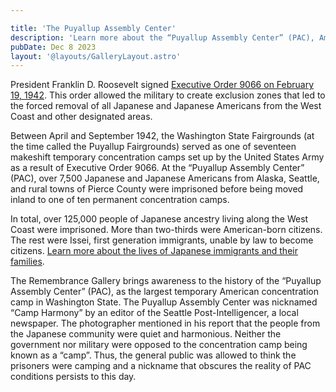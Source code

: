 ```yaml
---

title: 'The Puyallup Assembly Center'
description: 'Learn more about the “Puyallup Assembly Center” (PAC), American concentration camps, and the wrongful incarceration of Japanese and Japanese Americans.'
pubDate: Dec 8 2023
layout: '@layouts/GalleryLayout.astro'
---
```


President Franklin D. Roosevelt signed [Executive Order 9066 on February 19, 1942](https://www.archives.gov/milestone-documents/executive-order-9066). 
This order allowed the military to create exclusion zones that led to the forced removal of all Japanese and Japanese Americans 
from the West Coast and other designated areas.

<GalleryPhoto title="Aerial View of the Puyallup Assembly Center" description="Courtesy of Library of Congress" imageMeta={imgPACAerial} />

Between April and September 1942, the Washington
State Fairgrounds (at the time called the Puyallup
Fairgrounds) served as one of seventeen makeshift
temporary concentration camps set up by the United States Army
as a result of Executive Order 9066.
At the “Puyallup Assembly Center” (PAC), over 7,500
Japanese and Japanese Americans from Alaska, Seattle,
and rural towns of Pierce County were imprisoned
before being moved inland to one of ten permanent
concentration camps.

In total, over 125,000 people of Japanese ancestry
living along the West Coast were imprisoned. More
than two-thirds were American-born citizens. The rest
were Issei, first generation immigrants, unable by law
to become citizens. [Learn more about the lives of Japanese immigrants and their families](/history/additional-resources/). 

The Remembrance Gallery brings awareness to the history 
of the “Puyallup Assembly Center” (PAC), as the largest 
temporary American concentration camp in Washington State. 
The Puyallup Assembly Center was nicknamed “Camp Harmony” 
by an editor of the Seattle Post-Intelligencer, a local newspaper. 
The photographer mentioned in his report that the people from the 
Japanese community were quiet and harmonious. Neither the government 
nor military were opposed to the concentration camp being known as 
a “camp”. Thus, the general public was allowed to think the prisoners 
were camping and a nickname that obscures the reality of PAC conditions persists to this day.